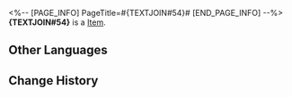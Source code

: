 <%-- [PAGE_INFO]
PageTitle=#{TEXTJOIN#54}#
[END_PAGE_INFO] --%>
{{Item Infobox
|title       = {TEXTJOIN#54}
|id          = 220002
|image       = Item {TEXTJOIN#54}.png
|type        = 
|invCategory = 
|rarity      = 4
|effect      = Chat Box for Message and Chat. Once obtained, they can be used in the Message or Chat functions
|description =
"Will {TEXTJOIN#54} dream of the Trailblazer?"
"...I don't know."
"But I know we will be the best travel buddies even in dreams."
|source1     = Obtained from Aetherium Wars
}}
'''{TEXTJOIN#54}''' is a [[Item]].

==Other Languages==
{{Other Languages
|en   = {TEXTJOIN#54}
|zhs  = {TEXTJOIN#54}
|zht  = {TEXTJOIN#54}
|ja   = {TEXTJOIN#54}
|ko   = {TEXTJOIN#54}
|es   = {TEXTJOIN#54}
|fr   = {TEXTJOIN#54}
|ru   = {TEXTJOIN#54}
|th   = {TEXTJOIN#54}
|vi   = {TEXTJOIN#54}
|de   = {TEXTJOIN#54}
|id   = {TEXTJOIN#54}
|pt   = {TEXTJOIN#54}
}}

==Change History==
{{Change History|2.0}}